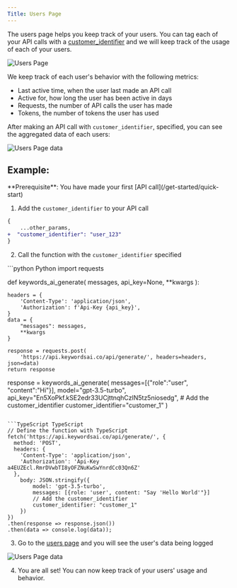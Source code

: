 ```yaml
---
Title: Users Page
---
```


The users page helps you keep track of your users. You can tag each of your API calls with a [customer_identifier](/api-usage/request-params#:~:text=%7B%7D%0A%7D-,customer_identifier,-string)
and we will keep track of the usage of each of your users.

<img src="/images/users-page/users-page.png" alt="Users Page" />

We keep track of each user's behavior with the following metrics:
- Last active time, when the user last made an API call
- Active for, how long the user has been active in days
- Requests, the number of API calls the user has made
- Tokens, the number of tokens the user has used

After making an API call with `customer_identifier`, specified, you can see the aggregated data of each users:

<img src="/images/users-page/users-page-data.png" alt="Users Page data" />

## Example:
<Info>
**Prerequisite**: You have made your first [API call](/get-started/quick-start)
</Info>

1. Add the `customer_identifier` to your API call
```diff
{
    ...other_params,
+  "customer_identifier": "user_123"
}
```
2. Call the function with the `customer_identifier` specified
<CodeGroup>
```python Python
import requests

def  keywords_ai_generate( 
                messages, 
                api_key=None,
                **kwargs
                ):

    headers = {
        'Content-Type': 'application/json',
        'Authorization': f'Api-Key {api_key}',
    }
    data = {
        "messages": messages,
        **kwargs
    }
        
    response = requests.post(
        'https://api.keywordsai.co/api/generate/', headers=headers, json=data)
    return response

response = keywords_ai_generate(
    messages=[{"role":"user", "content":"Hi"}], 
                     model="gpt-3.5-turbo", 
                     api_key="En5XoPkf.kSE2edr33UCjttnqhCzlN5tz5niosedg",
                     # Add the customer_identifier
                    customer_identifier="customer_1"
              )
```

```TypeScript TypeScript
// Define the function with TypeScript
fetch('https://api.keywordsai.co/api/generate/', {
  method: 'POST',
  headers: {
    'Content-Type': 'application/json',
    'Authorization': 'Api-Key a4EUZEcl.RmrDVwbTI8yOFZNuKwSwYnrdCc03Qn6Z'
  },
    body: JSON.stringify({
        model: 'gpt-3.5-turbo',
        messages: [{role: 'user', content: "Say 'Hello World'"}]
        // Add the customer_identifier
        customer_identifier: "customer_1"
    })
})
.then(response => response.json())
.then(data => console.log(data));
```
</CodeGroup>

3. Go to the [users page](https://keywordsai.co/platform/users) and you will see the user's data being logged
<img src="/images/users-page/logged-user.png" alt="Users Page data" />

4. You are all set! You can now keep track of your users' usage and behavior.